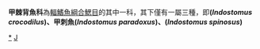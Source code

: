 {{Automatic taxobox
| taxon = Indostomus
| authority = 
| subdivision_ranks = [[種|種]]
| subdivision = * 見內文
}}

'''甲棘背魚科'''為[[輻鰭魚綱|輻鰭魚綱]][[合鰓目|合鰓目]]的其中一科，其下僅有一屬三種，即'''(''Indostomus crocodilus'')、甲刺魚(''Indostomus paradoxus'')、(''Indostomus spinosus'')'''

{{taxonbar}}
[[Category:甲棘背魚科|*]]
[[Category:合鰓目|J]]